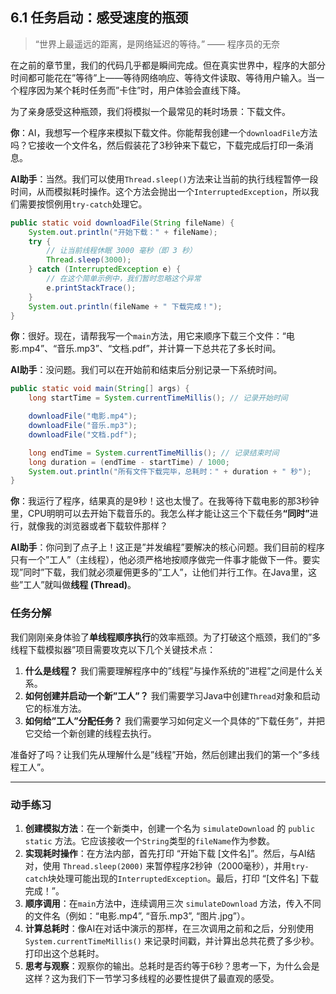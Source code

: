 ## 6.1 任务启动：感受速度的瓶颈 {#sec-concurrency-bottleneck}

> "世界上最遥远的距离，是网络延迟的等待。" —— 程序员的无奈

在之前的章节里，我们的代码几乎都是瞬间完成。但在真实世界中，程序的大部分时间都可能花在"等待"上——等待网络响应、等待文件读取、等待用户输入。当一个程序因为某个耗时任务而"卡住"时，用户体验会直线下降。

为了亲身感受这种瓶颈，我们将模拟一个最常见的耗时场景：下载文件。

::: {.callout-note title="与AI的对话：单线程下载的漫长等待"}

**你**：AI，我想写一个程序来模拟下载文件。你能帮我创建一个`downloadFile`方法吗？它接收一个文件名，然后假装花了3秒钟来下载它，下载完成后打印一条消息。

**AI助手**：当然。我们可以使用`Thread.sleep()`方法来让当前的执行线程暂停一段时间，从而模拟耗时操作。这个方法会抛出一个`InterruptedException`，所以我们需要按惯例用`try-catch`处理它。

```java
public static void downloadFile(String fileName) {
    System.out.println("开始下载：" + fileName);
    try {
        // 让当前线程休眠 3000 毫秒（即 3 秒）
        Thread.sleep(3000);
    } catch (InterruptedException e) {
        // 在这个简单示例中，我们暂时忽略这个异常
        e.printStackTrace();
    }
    System.out.println(fileName + " 下载完成！");
}
```

**你**：很好。现在，请帮我写一个`main`方法，用它来顺序下载三个文件："电影.mp4"、"音乐.mp3"、"文档.pdf"，并计算一下总共花了多长时间。

**AI助手**：没问题。我们可以在开始前和结束后分别记录一下系统时间。

```java
public static void main(String[] args) {
    long startTime = System.currentTimeMillis(); // 记录开始时间

    downloadFile("电影.mp4");
    downloadFile("音乐.mp3");
    downloadFile("文档.pdf");

    long endTime = System.currentTimeMillis(); // 记录结束时间
    long duration = (endTime - startTime) / 1000;
    System.out.println("所有文件下载完毕，总耗时：" + duration + " 秒");
}
```

**你**：我运行了程序，结果真的是9秒！这也太慢了。在我等待下载电影的那3秒钟里，CPU明明可以去开始下载音乐的。我怎么样才能让这三个下载任务**"同时"**进行，就像我的浏览器或者下载软件那样？

**AI助手**：你问到了点子上！这正是"并发编程"要解决的核心问题。我们目前的程序只有一个"工人"（主线程），他必须严格地按顺序做完一件事才能做下一件。要实现"同时"下载，我们就必须雇佣更多的"工人"，让他们并行工作。在Java里，这些"工人"就叫做**线程 (Thread)**。

:::

### 任务分解

我们刚刚亲身体验了**单线程顺序执行**的效率瓶颈。为了打破这个瓶颈，我们的"多线程下载模拟器"项目需要攻克以下几个关键技术点：

1.  **什么是线程？** 我们需要理解程序中的"线程"与操作系统的"进程"之间是什么关系。
2.  **如何创建并启动一个新"工人"？** 我们需要学习Java中创建`Thread`对象和启动它的标准方法。
3.  **如何给"工人"分配任务？** 我们需要学习如何定义一个具体的"下载任务"，并把它交给一个新创建的线程去执行。

准备好了吗？让我们先从理解什么是"线程"开始，然后创建出我们的第一个"多线程工人"。

---

### 动手练习

1.  **创建模拟方法**：在一个新类中，创建一个名为 `simulateDownload` 的 `public static` 方法。它应该接收一个`String`类型的`fileName`作为参数。
2.  **实现耗时操作**：在方法内部，首先打印 "开始下载 [文件名]"。然后，与AI结对，使用 `Thread.sleep(2000)` 来暂停程序2秒钟（2000毫秒），并用`try-catch`块处理可能出现的`InterruptedException`。最后，打印 "[文件名] 下载完成！"。
3.  **顺序调用**：在`main`方法中，连续调用三次 `simulateDownload` 方法，传入不同的文件名（例如："电影.mp4", "音乐.mp3", "图片.jpg"）。
4.  **计算总耗时**：像AI在对话中演示的那样，在三次调用之前和之后，分别使用 `System.currentTimeMillis()` 来记录时间戳，并计算出总共花费了多少秒。打印出这个总耗时。
5.  **思考与观察**：观察你的输出。总耗时是否约等于6秒？思考一下，为什么会是这样？这为我们下一节学习多线程的必要性提供了最直观的感受。 